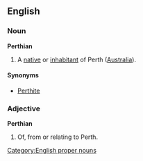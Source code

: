 ==English==
===Noun===
'''Perthian'''
#A [[native]] or [[inhabitant]] of Perth ([[Australia]]).
====Synonyms====
*[[Perthite]]

===Adjective===
'''Perthian'''
#Of, from or relating to Perth.

[[Category:English proper nouns]]